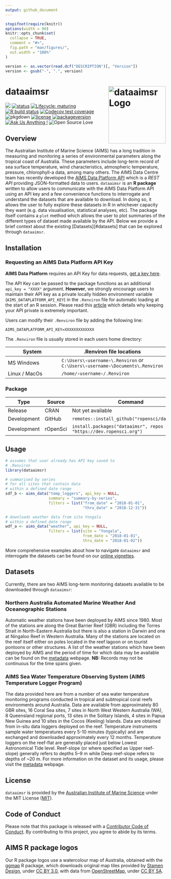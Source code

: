 ```yaml
---
output: github_document
---
```


<!-- README.md is generated from README.Rmd. Please edit that file -->

```r
stopifnot(require(knitr))
options(width = 90)
knitr::opts_chunk$set(
  collapse = TRUE,
  comment = "#>",
  fig.path = "man/figures/",
  out.width = "100%"
)
```

```r
version <- as.vector(read.dcf("DESCRIPTION")[, "Version"])
version <- gsub("-", ".", version)
```

# dataaimsr <img src="man/figures/logo.png" width = 180 alt="dataaimsr Logo" align="right" />

<!-- badges: start -->
[![](https://badges.ropensci.org/428_status.svg)](https://github.com/ropensci/software-review/issues/428)
[![status](https://joss.theoj.org/papers/7980fff63a54453a4e637f185764336d/status.svg)](https://joss.theoj.org/papers/7980fff63a54453a4e637f185764336d)
[![Lifecycle: maturing](https://img.shields.io/badge/lifecycle-maturing-blue.svg)](https://www.tidyverse.org/lifecycle/#maturing)
[![R build status](https://github.com/ropensci/dataaimsr/workflows/R-CMD-check/badge.svg)](https://github.com/ropensci/dataaimsr/actions)
[![Codecov test coverage](https://codecov.io/gh/ropensci/dataaimsr/branch/master/graph/badge.svg)](https://codecov.io/gh/ropensci/dataaimsr?branch=master)
![pkgdown](https://github.com/ropensci/dataaimsr/workflows/pkgdown/badge.svg)
[![license](https://img.shields.io/badge/license-MIT + file LICENSE-lightgrey.svg)](https://choosealicense.com/)
[![packageversion](https://img.shields.io/badge/Package%20version-`r version`-orange.svg)](commits/master)
[![Ask Us Anything
\!](https://img.shields.io/badge/Ask%20us-anything-1abc9c.svg)](https://github.com/ropensci/dataaimsr/issues/new)
![Open Source
Love](https://badges.frapsoft.com/os/v2/open-source.svg?v=103)
<!-- badges: end -->

## Overview 

The Australian Institute of Marine Science (AIMS) has a long tradition in
measuring and monitoring a series of environmental parameters along the
tropical coast of Australia. These parameters include long-term record of sea
surface temperature, wind characteristics, atmospheric temperature, pressure,
chlorophyll-a data, among many others. The AIMS Data Centre team has recently
developed the [AIMS Data Platform API][1] which is a *REST API* providing
JSON-formatted data to users. `dataaimsr` is an **R package** written to
allow users to communicate with the AIMS Data Platform API using an API key
and a few convenience functions to interrogate and understand the datasets
that are available to download. In doing so, it allows the user to
fully explore these datasets in R in whichever capacity they want (e.g.
data visualisation, statistical analyses, etc). The package itself contains
a `plot` method which allows the user to plot summaries of the different types
of dataset made available by the API. Below we provide a brief context about
the existing [Datasets][#datasets] that can be explored through `dataaimsr`.

[1]: https://open-aims.github.io/data-platform/

## Installation

### Requesting an AIMS Data Platform API Key

**AIMS Data Platform** requires an API Key for data requests, [get a key here](https://open-AIMS.github.io/data-platform/key-request).

The API Key can be passed to the package functions as an additional
`api_key = "XXXX"` argument. **However**, we strongly encourage users to
maintain their API key as a private locally hidden environment variable
(`AIMS_DATAPLATFORM_API_KEY`) in the `.Renviron` file for
automatic loading at the start of an R session. Please read this
[article](https://CRAN.R-project.org/package=httr/vignettes/secrets.html)
which details why keeping your API private is extremely important.

Users can modify their `.Renviron` file by adding the following line:

```
AIMS_DATAPLATFORM_API_KEY=XXXXXXXXXXXXX
```

The `.Renviron` file is usually stored in each users home directory:

System        | .Renviron file locations
--------------|-------------------------
MS Windows    | <code>C:&#92;Users&#92;&#8249;username&#8250;&#92;.Renviron</code>  or <code>C:&#92;Users&#92;&#8249;username&#8250;&#92;Documents&#92;.Renviron</code>
Linux / MacOs | <code>&#47;home&#47;&#8249;username&#8250;&#47;.Renviron</code>

### Package

Type | Source | Command
---|---|---
Release | CRAN | Not yet available
Development | GitHub | `remotes::install_github("ropensci/dataaimsr")`
Development | rOpenSci | `install.packages("dataaimsr", repos = "https://dev.ropensci.org")`

## Usage

```r
# assumes that user already has API key saved to
# .Renviron
library(dataaimsr)

# summarised by series
# for all sites that contain data
# within a defined date range
sdf_b <- aims_data("temp_loggers", api_key = NULL,
                   summary = "summary-by-series",
                   filters = list("from_date" = "2018-01-01",
                                  "thru_date" = "2018-12-31"))

# downloads weather data from site Yongala
# within a defined date range
wdf_a <- aims_data("weather", api_key = NULL,
                   filters = list(site = "Yongala",
                                  from_date = "2018-01-01",
                                  thru_date = "2018-01-02"))
```

More comprehensive examples about how to navigate `dataaimsr` and interrogate
the datasets can be found on our [online vignettes][4].

[4]: https://ropensci.github.io/dataaimsr/articles

## Datasets

Currently, there are two AIMS long-term monitoring datasets available to be
downloaded through `dataaimsr`:

### Northern Australia Automated Marine Weather And Oceanographic Stations

Automatic weather stations have been deployed by AIMS since 1980. Most of the
stations are along the Great Barrier Reef (GBR) including the Torres Strait in
North-Eastern Australia but there is also a station in Darwin and one at
Ningaloo Reef in Western Australia. Many of the stations are located on the
reef itself either on poles located in the reef lagoon or on tourist pontoons
or other structures. A list of the weather stations which have been deployed
by AIMS and the period of time for which data may be available can be
found on the [metadata][2] webpage. **NB:** Records may not be continuous for
the time spans given.

[2]: https://apps.aims.gov.au/metadata/view/0887cb5b-b443-4e08-a169-038208109466

### AIMS Sea Water Temperature Observing System (AIMS Temperature Logger Program)

The data provided here are from a number of sea water temperature monitoring
programs conducted in tropical and subtropical coral reefs environments around
Australia. Data are available from approximately 80 GBR sites, 16 Coral Sea
sites, 7 sites in North West Western Australia (WA), 8 Queensland regional
ports, 13 sites in the Solitary Islands, 4 sites in Papua New Guinea and 10
sites in the Cocos (Keeling) Islands. Data are obtained from in-situ data
loggers deployed on the reef. Temperature instruments sample water
temperatures every 5-10 minutes (typically) and are exchanged and downloaded
approximately every 12 months. Temperature loggers on the reef-flat are
generally placed just below Lowest Astronomical Tide level. Reef-slope (or
where specified as Upper reef-slope) generally refers to depths 5--9 m while
Deep reef-slope refers to depths of ~20 m. For more information on the dataset
and its usage, please visit the [metadata][3] webpage.

[3]: https://apps.aims.gov.au/metadata/view/4a12a8c0-c573-11dc-b99b-00008a07204e 

## License

`dataaimsr` is provided by the [Australian Institute of Marine Science](https://www.aims.gov.au) under the MIT License ([MIT](http://opensource.org/licenses/MIT)).

## Code of Conduct

Please note that this package is released with a
[Contributor Code of Conduct](https://ropensci.org/code-of-conduct/).
By contributing to this project, you agree to abide by its terms.

## AIMS R package logos

Our R package logos use a watercolour map of Australia, obtained with the [ggmap](https://CRAN.R-project.org/package=ggmap) R package, which downloads original map tiles provided by [Stamen Design](http://stamen.com), under [CC BY 3.0](http://creativecommons.org/licenses/by/3.0), with data from [OpenStreetMap](http://openstreetmap.org), under [CC BY SA](http://creativecommons.org/licenses/by-sa/3.0).
